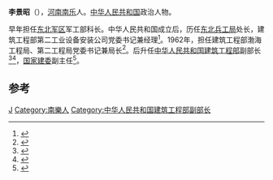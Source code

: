 {{Infobox officeholder
| 姓名          = 李景昭
| 出生日期                  = 1921年
| 出生地點                  = 
| 逝世日期                  = {{death date and age|1990|9|16|1921}}
| 性別                      =
| 國籍                      = {{中华人民共和国}}
}}
'''李景昭'''（{{bd|1921年||1990年|9月16日}}），[[河南|河南]][[南乐|南乐]]人。[[中华人民共和国|中华人民共和国]]政治人物。

早年担任[[东北军区|东北军区]]军工部科长。中华人民共和国成立后，历任[[东北兵工局|东北兵工局]]处长，建筑工程部第二工业设备安装公司党委书记兼经理<ref name="杨经纬王燕清1992">{{cite book|author1=杨经纬|author2=王燕清|title=中国环境科学学会 当代中国环境科技社团|url=http://books.google.com/books?id=gfUZAAAAMAAJ|year=1992|publisher=中国环境科学出版社|isbn=978-7-80093-120-8|page=x}}</ref>。1962年，担任建筑工程部渤海工程局、第二工程局党委书记兼局长<ref name="廖盖隆罗竹风1990">{{cite book|author1=廖盖隆|author2=罗竹风|author3=范源|title=中囯人名大辞典|url=http://books.google.com/books?id=3BEVAQAAMAAJ|year=1990|publisher=上海辞书出版社|page=832}}</ref>。后升任[[中华人民共和国建筑工程部|中华人民共和国建筑工程部]]副部长<ref name="吴艾生陈建智1992">{{cite book|author1=吴艾生|author2=陈建智|title=重庆名人辞典|url=http://books.google.com/books?id=6hblAAAAMAAJ|year=1992|publisher=四川大学出版社|page=209}}</ref><ref>{{cite book|title=中国建筑年鉴|url=http://books.google.com/books?id=K6kwAAAAMAAJ|year=1984|publisher=中國建筑工业出版社|page=537}}</ref>，[[国家建委|国家建委]]副主任<ref>{{cite book|title=河南省志: 人物志 (简介)|url=http://books.google.com/books?id=4EYLAQAAMAAJ|publisher=河南人民出版社|page=45}}</ref>。

==参考==
{{reflist}}
{{中国政治人物小作品}}

[[Category:李姓|J]]
[[Category:南樂人|Category:南樂人]]
[[Category:中华人民共和国建筑工程部副部长|Category:中华人民共和国建筑工程部副部长]]